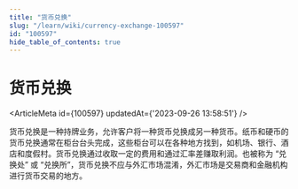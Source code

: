 ```yaml
---
title: "货币兑换"
slug: "/learn/wiki/currency-exchange-100597"
id: "100597"
hide_table_of_contents: true
---
```



# 货币兑换

<ArticleMeta id={100597} updatedAt={'2023-09-26 13:58:51'} />
<div className='border-solid border-b border-t-0 my-4 border-[var(--ifm-color-gray-300)]' />

货币兑换是一种持牌业务，允许客户将一种货币兑换成另一种货币。纸币和硬币的货币兑换通常在柜台台头完成，这些柜台可以在各种地方找到，如机场、银行、酒店和度假村。货币兑换通过收取一定的费用和通过汇率差赚取利润。也被称为 “兑换处” 或 “兑换所”，货币兑换不应与外汇市场混淆，外汇市场是交易商和金融机构进行货币交易的地方。

